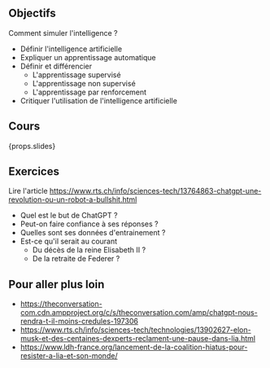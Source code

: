 ## Objectifs

Comment simuler l'intelligence ?

- Définir l'intelligence artificielle
- Expliquer un apprentissage automatique
- Définir et différencier
  - L'apprentissage supervisé
  - L'apprentissage non supervisé
  - L'apprentissage par renforcement
- Critiquer l'utilisation de l'intelligence artificielle

## Cours

{props.slides}

## Exercices

Lire l'article https://www.rts.ch/info/sciences-tech/13764863-chatgpt-une-revolution-ou-un-robot-a-bullshit.html

- Quel est le but de ChatGPT ?
- Peut-on faire confiance à ses réponses ?
- Quelles sont ses données d'entrainement ?
- Est-ce qu'il serait au courant
  - Du décès de la reine Elisabeth II ?
  - De la retraite de Federer ?

## Pour aller plus loin

- https://theconversation-com.cdn.ampproject.org/c/s/theconversation.com/amp/chatgpt-nous-rendra-t-il-moins-credules-197306
- https://www.rts.ch/info/sciences-tech/technologies/13902627-elon-musk-et-des-centaines-dexperts-reclament-une-pause-dans-lia.html
- https://www.ldh-france.org/lancement-de-la-coalition-hiatus-pour-resister-a-lia-et-son-monde/
